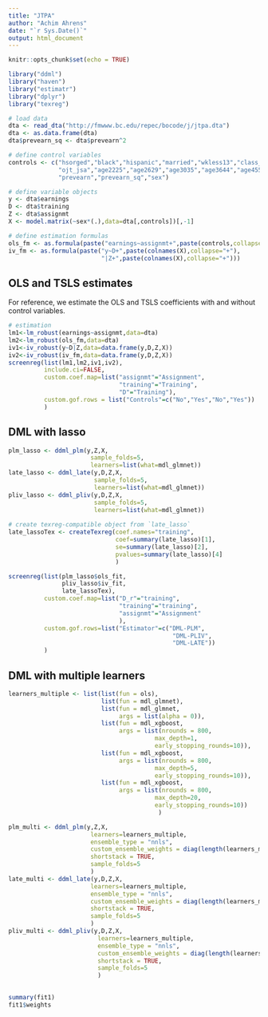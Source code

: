 ```yaml
---
title: "JTPA"
author: "Achim Ahrens"
date: "`r Sys.Date()`"
output: html_document
---
```


```r
knitr::opts_chunk$set(echo = TRUE)
```


```r
library("ddml")
library("haven")
library("estimatr")
library("dplyr")
library("texreg")

# load data
dta <- read_dta("http://fmwww.bc.edu/repec/bocode/j/jtpa.dta")
dta <- as.data.frame(dta)
dta$prevearn_sq <- dta$prevearn^2

# define control variables
controls <- c("hsorged","black","hispanic","married","wkless13","class_tr",
              "ojt_jsa","age2225","age2629","age3035","age3644","age4554","f2sms",
              "prevearn","prevearn_sq","sex")

# define variable objects
y <- dta$earnings
D <- dta$training
Z <- dta$assignmt
X <- model.matrix(~sex*(.),data=dta[,controls])[,-1]

# define estimation formulas
ols_fm <- as.formula(paste("earnings~assignmt+",paste(controls,collapse="+")))
iv_fm <- as.formula(paste("y~D+",paste(colnames(X),collapse="+"),
                          "|Z+",paste(colnames(X),collapse="+")))
```

## OLS and TSLS estimates

For reference, we estimate the OLS and TSLS coefficients with and without control variables.

```r
# estimation
lm1<-lm_robust(earnings~assignmt,data=dta)
lm2<-lm_robust(ols_fm,data=dta)  
iv1<-iv_robust(y~D|Z,data=data.frame(y,D,Z,X))
iv2<-iv_robust(iv_fm,data=data.frame(y,D,Z,X))
screenreg(list(lm1,lm2,iv1,iv2),
          include.ci=FALSE,
          custom.coef.map=list("assignmt"="Assignment",
                               "training"="Training",
                               "D"="Training"),
          custom.gof.rows = list("Controls"=c("No","Yes","No","Yes")) 
          )
```
## DML with lasso


```r
plm_lasso <- ddml_plm(y,Z,X,
                       sample_folds=5,
                       learners=list(what=mdl_glmnet))
late_lasso <- ddml_late(y,D,Z,X,
                        sample_folds=5,
                        learners=list(what=mdl_glmnet))
pliv_lasso <- ddml_pliv(y,D,Z,X,
                        sample_folds=5,
                        learners=list(what=mdl_glmnet))
 
# create texreg-compatible object from `late_lasso`
late_lassoTex <- createTexreg(coef.names="training",
                              coef=summary(late_lasso)[1],
                              se=summary(late_lasso)[2],
                              pvalues=summary(late_lasso)[4]
                              )

screenreg(list(plm_lasso$ols_fit,
               pliv_lasso$iv_fit,
               late_lassoTex),
          custom.coef.map=list("D_r"="training",
                               "training"="training",
                               "assignmt"="Assignment"
                               ),
          custom.gof.rows=list("Estimator"=c("DML-PLM",
                                              "DML-PLIV",
                                              "DML-LATE"))
          )
```

## DML with multiple learners

```r
learners_multiple <- list(list(fun = ols),
                          list(fun = mdl_glmnet),
                          list(fun = mdl_glmnet,
                               args = list(alpha = 0)),
                          list(fun = mdl_xgboost,   
                               args = list(nrounds = 800,
                                         max_depth=1,
                                         early_stopping_rounds=10)),
                          list(fun = mdl_xgboost,   
                               args = list(nrounds = 800,
                                         max_depth=5,
                                         early_stopping_rounds=10)),
                          list(fun = mdl_xgboost, 
                               args = list(nrounds = 800,
                                         max_depth=20,
                                         early_stopping_rounds=10))
                                          )

plm_multi <- ddml_plm(y,Z,X,
                       learners=learners_multiple,
                       ensemble_type = "nnls",
                       custom_ensemble_weights = diag(length(learners_multiple)),
                       shortstack = TRUE,
                       sample_folds=5
                       )
late_multi <- ddml_late(y,D,Z,X,
                       learners=learners_multiple,
                       ensemble_type = "nnls",
                       custom_ensemble_weights = diag(length(learners_multiple)),
                       shortstack = TRUE,
                       sample_folds=5
                       )
pliv_multi <- ddml_pliv(y,D,Z,X,
                         learners=learners_multiple,
                         ensemble_type = "nnls",
                         custom_ensemble_weights = diag(length(learners_multiple)),
                         shortstack = TRUE,
                         sample_folds=5
                         )

 
summary(fit1)
fit1$weights
```